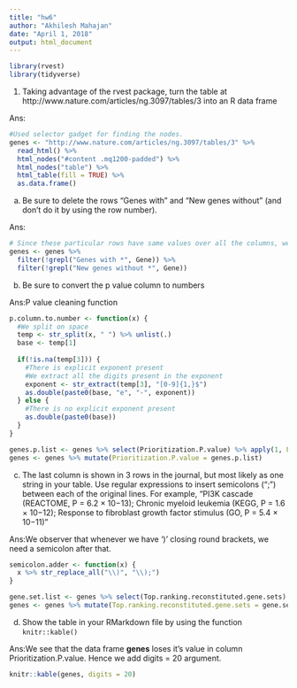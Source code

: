 ```yaml
---
title: "hw6"
author: "Akhilesh Mahajan"
date: "April 1, 2018"
output: html_document
---
```


```r
library(rvest)
library(tidyverse)
```

1. Taking advantage of the rvest package, turn the table at http://www.nature.com/articles/ng.3097/tables/3 into an R data frame

Ans:
```r
#Used selector gadget for finding the nodes.
genes <- "http://www.nature.com/articles/ng.3097/tables/3" %>% 
  read_html() %>%
  html_nodes("#content .mq1200-padded") %>%
  html_nodes("table") %>%
  html_table(fill = TRUE) %>% 
  as.data.frame()
```

a. Be sure to delete the rows "Genes with" and "New genes without" (and don't do it by using the row number).

Ans:
```r
# Since these particular rows have same values over all the columns, we filter these rows by randomly selecting any column
genes <- genes %>% 
  filter(!grepl("Genes with *", Gene)) %>%
  filter(!grepl("New genes without *", Gene))
```


b. Be sure to convert the p value column to numbers

Ans:P value cleaning function
```r
p.column.to.number <- function(x) {
  #We split on space
  temp <- str_split(x, " ") %>% unlist(.)
  base <- temp[1]
  
  if(!is.na(temp[3])) {
    #There is explicit exponent present
    #We extract all the digits present in the exponent
    exponent <- str_extract(temp[3], "[0-9]{1,}$")
    as.double(paste0(base, "e", "-", exponent))
  } else {
    #There is no explicit exponent present
    as.double(paste0(base))
  }
}
```

```r
genes.p.list <- genes %>% select(Prioritization.P.value) %>% apply(1, FUN = function(x) p.column.to.number(x))
genes <- genes %>% mutate(Prioritization.P.value = genes.p.list)
```

c. The last column is shown in 3 rows in the journal, but most likely as one string in your table. Use regular expressions to insert semicolons (";") between each of the original lines. For example,
    "PI3K cascade (REACTOME, P = 6.2 × 10−13); Chronic myeloid leukemia (KEGG, P = 1.6 × 10−12); Response to fibroblast growth factor stimulus (GO, P = 5.4 × 10−11)"
    

Ans:We observer that whenever we have ')' closing round brackets, we need a semicolon after that.

```r
semicolon.adder <- function(x) {
  x %>% str_replace_all("\\)", "\\);")
}

gene.set.list <- genes %>% select(Top.ranking.reconstituted.gene.sets) %>% apply(1, FUN = function(x) semicolon.adder(x))
genes <- genes %>% mutate(Top.ranking.reconstituted.gene.sets = gene.set.list)
```


d. Show the table in your RMarkdown file by using the function `knitr::kable()`

Ans:We see that the data frame **genes** loses it's value in column Prioritization.P.value. Hence we add digits = 20 argument.
```r
knitr::kable(genes, digits = 20)
```